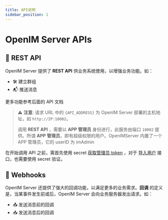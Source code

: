 ```yaml
---
title: API说明
sidebar_position: 1
---
```


# OpenIM Server APIs

## 🚀 REST API

OpenIM Server 提供了 **REST API** 供业务系统使用，以增强业务功能。如：

- 🛠 建立群组
- 📬 推送消息

更多功能参考后面的 API 文档

> ⚠️ **注意**:
> 请求 URL 中的 `{API_ADDRESS}` 为 OpenIM Server 部署的主机地址，如 `http://IP:10002`。
>
> 调用 **REST API** ，需要以 **APP 管理员** 身份进行，此服务由端口 `10002` 提供。所谓 **APP 管理员**，即有超级权限的用户。OpenIMServer 内置了一个 APP 管理员，它的 userID 为 imAdmin

在开始调用 API 之前，需首先使用 secret [获取管理员 token](./apis/authenticationManagement/getToken)
，对于 [导入用户](./apis/userManagement/userRegister) 接口，也需要使用 secret 验证。

## 🔗 Webhooks

OpenIM Server 还提供了强大的回调功能，以满足更多的业务需求。**回调** 的定义是，当某事件发生前或后，OpenIM Server 会向业务服务器发出请求。如：

- 📤 发送消息前的回调
- 📥 发送消息后的回调
